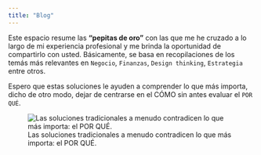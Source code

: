 ```yaml
---
title: "Blog"
---
```


Este espacio resume las **"pepitas de oro"** con las que me he cruzado a lo largo de mi experiencia profesional y me brinda la oportunidad de compartirlo con usted. Básicamente, se basa en recopilaciones de los temás más relevantes en `Negocio`, `Finanzas`, `Design thinking`, `Estrategia` entre otros.

Espero que estas soluciones le ayuden a comprender lo que más importa, dicho de otro modo, dejar de centrarse en el CÓMO sin antes evaluar el `POR QUÉ`.

![Las soluciones tradicionales a menudo contradicen lo que más importa: el POR QUÉ.](targets.png)
